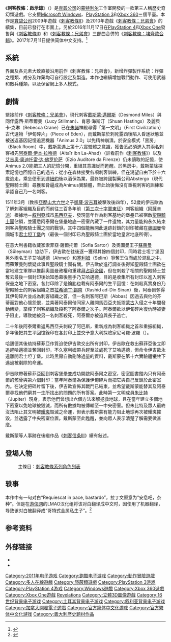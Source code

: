{{expand|time=2010-09-04T05:24:09+00:00}}
{{NoteTA
|T=zh-hans:刺客信条：启示录;zh-hk:刺客教條：啟示錄;zh-tw:刺客教條：啟示錄;
|1=zh-hans:刺客信条;zh-hk:刺客教條;zh-tw:刺客教條;
|G1=Games
}}
{{Infobox VG
| title        = 刺客教條：啟示錄
| image = File:Assassins Creed Revelations Cover.jpg
| caption      = 《刺客教條：啟示錄》
| developer    = [[育碧蒙特利爾|育碧蒙特利爾]]
| publisher    = [[育碧|育碧]]
| designer     = Alexandre Amancio
| composer     = Jesper Kyd, Lorne Balfe
| writer       = Darby McDevitt
| series       = [[刺客教條系列|刺客教條系列]]
| engine       = [[Anvil引擎|Anvil]], [[Havok|Havok]]
| released = '''PlayStation 3''', '''Xbox 360'''{{Video game release|WW|November 15, 2011<ref>{{Cite_web | url= http://store.steampowered.com/app/201870/?snr=1_7_7_230_150_13 | title = Steam 上的 Assassin's Creed® Revelations | publisher = Steam | accessdate=2016-10-19}}</ref>}}'''PlayStation 4''', '''Xbox One'''{{Video game release|TWHK|November 17, 2016 (合輯)}}
| genre = [[第三人稱遊戲|第三人稱]][[冒險遊戲|冒險]]
| modes        = [[單人遊戲|單人遊戲]]，[[多人遊戲|多人遊戲]]
| platforms    = [[Microsoft_Windows|Microsoft Windows]], [[PlayStation_3|PlayStation 3]], [[Xbox_360|Xbox 360]], [[Xbox_One|Xbox One]], [[PlayStation_4|PlayStation 4]]
}}

《'''刺客教條：啟示錄'''》（{{lang|en|Assassin's Creed: Revelations}}）是[[育碧公司|育碧公司]]的[[蒙特利尔|蒙特利尔]]工作室開發的一款第三人稱歷史奇幻類遊戲。它支援[[Microsoft_Windows|Microsoft Windows]]、[[PlayStation_3|PlayStation 3]]和[[Xbox_360|Xbox 360]]三個平臺。本作是[[育碧公司|育碧公司]]2009年遊戲《[[刺客教條II|刺客教條II]]》及2010年遊戲《[[刺客教條：兄弟會|刺客教條：兄弟會]]》的續集，目前已發行在市面上。另於2016年11月17日在[[PlayStation_4|PlayStation 4]]和[[Xbox_One|Xbox One]]發售與《[[刺客教條II|刺客教條II]]》和《[[刺客教條：兄弟會|刺客教條：兄弟會]]》三部曲合併的《[[刺客教條：埃齊歐合輯|刺客教條：埃齊歐合輯]]》。2017年7月11日提供简体中文支持。<ref>{{Cite web |url = http://www.ubisoft.com.cn/news2/show/1426 |title = 《刺客信条：启示录》7月11日推出简体中文更新 |author =  |date = 2017-07-04 |publisher = 育碧中国 |language = zh-cn |accessdate = 2017-11-04 |archive-date = 2019-05-17 |archive-url = https://web.archive.org/web/20190517124643/https://www.ubisoft.com.cn/news2/show/1426 |dead-url = no }}</ref>

== 系統 ==
界面及各元素大致直接沿用前作《刺客教條：兄弟會》，新增炸彈製作系統：炸彈之種類、成分及炸藥均可自行設定及製造。本作也繼續增加戰鬥動作、可使用武器和敵兵種類，以及保留網上多人模式。

== 劇情 ==
緊接前作《[[刺客教條：兄弟會|刺客教條：兄弟會]]》，現代刺客[[戴斯蒙德·迈尔斯|戴斯蒙·邁爾斯]]（Desmond Miles）與同伴露西·斯蒂爾曼（Lucy Stillman）、肖恩‧海斯汀（Shuan Hastings）及麗貝卡‧克琳（Rebecca Crane）已在[[朱諾|朱諾]]神殿尋得「第一文明」（First Civilization）古代遺物「伊甸碎片」（Piece of Eden），而戴斯蒙於刺死露西後陷入昏迷狀態並被送返基因記憶追溯機器「Animus 2.0」以免精神崩潰。於安全模式「黑房」（Black Room）中，戴斯蒙遇上第十六實驗體之意識，獲告悉必須進入其兩名刺客祖先[[阿泰爾·伊本·拉哈德|阿泰爾·伊本·拉哈德]]（Altaïr ibn La-Ahad）（詳看前作《[[刺客教條|刺客教條]]》）以及[[艾吉奥·奥迪托雷·达·佛罗伦萨|艾吉奥·奥迪托雷·达·佛罗伦萨]]（Ezio Auditore da Firenze）仍未讀取的記憶，使Animus 2.0能把三人的記憶分開，重組其意識從而甦醒。於黑房中，戴斯蒙除探索記憶也回憶自己的過去：從小在森林接受各項刺客訓練，但在渴望自由下於十六歲逃走，乘坐便車到達[[紐約|紐約]]後以酒保為業，最終被跨國製藥公司Abstergo（現代聖殿騎士團）尋獲和脅逼成為Animus實驗體，至此始後悔沒有重視刺客的訓練和承認自己乃一名刺客。

1511年3月（教宗[[亞歷山大六世|亞歷山大六世]]之子[[凱薩·波吉耳|凱薩·波吉耳]]被擊敗後四年），52歲的伊吉歐為了解刺客組織及目的而前往三百多年前（[[第三次十字軍東征|第三次十字軍東征]]）刺客組織（[[阿薩辛派|阿薩辛派]]）根據地－[[叙利亞|叙利亞]]城市[[馬西亞夫|馬西亞夫]]，發現當年作為刺客基地的堡壘已被宿敵[[聖殿騎士團|聖殿騎士團]]佔領，並獲悉阿泰爾在堡壘地底一密室內藏了一件遺物，其力量能夠永久結束刺客與聖殿騎士團之間的戰爭。其中四個能解開此遺跡封鎖的封印被藏在[[奧圖曼|奧圖曼]]帝國城市[[君士坦丁堡|君士坦丁堡]]內（最後一個封印已為聖殿騎士團於當地皇宮地底所得）。

在意大利書籍收藏家索菲亞·薩爾托爾（Sofia Sartor）及奧圖曼王子[[蘇萊曼大帝|蘇萊曼]]（Süleyman）協助下，伊吉歐在往後逐一獲得其餘四個封印，同時君士坦丁堡因另外兩名王子艾哈邁德（Ahmet）和[[塞利姆一世|塞利姆]]（Selim）爭奪王位而處於混亂之中，而蘇萊曼則懷疑此事與聖殿騎士團有關。伊吉歐於進行調查後得知聖殿騎士團欲在當地建立軍隊以推翻奧圖曼政權和重建[[拜占庭帝國|拜占庭帝國]]，但在刺殺了相關的聖殿騎士並奪去最後一個封印後始知悉幕後黑手乃艾哈邁德，目的是收集所有封印以進入刺客保壘之地下密室。各封印除了是鑰匙也載有阿泰爾的生平回憶：在刺殺真實身份乃聖殿騎士的刺客組織之首[[拉希德丁·錫南|拉希德丁·錫南]]（Rashid ad-Din Sinan）後，阿泰爾奪得其伊甸碎片並成為刺客組織之首，但一名刺客阿巴斯（Abbas）因過去與他的芥蒂而對他心懷怨恨，並乘著阿泰爾偕同家人離開馬西亞夫抵禦[[蒙古|蒙古]]入侵之十年間發動叛變，掌控了刺客組織及殺死了阿泰爾之次子。阿泰爾欲以伊甸碎片復仇時被妻子阻止，導致她被另一名刺客殺死，阿泰爾亦被迫與長子逃亡。

二十年後阿泰爾重返馬西亞夫刺殺了阿巴斯，重新成為刺客組織之首和重振組織，多年後把其生平回憶錄印在各封印上並交予意大利探險家尼可羅·波羅（{{link-en|Niccoló Polo|Niccolò and Maffeo Polo}}）。

哈邁德其後劫持蘇菲亞作質迫使伊吉歐交出所有封印，伊吉歐在救出蘇菲亞後立即追趕哈邁德並奪回封印，不久塞利姆帶兵趕至並處死了艾哈邁德，但命令伊吉歐永遠離開君士坦丁堡。此時黑房自動刪除過量的資料，戴斯蒙在第十六實驗體犧牲下逃過被剷除的命運。

伊吉歐帶著蘇菲亞回到刺客堡壘並成功開啟阿泰爾之密室，密室圖書館內只有阿泰爾的骸骨與第六個封印：當年阿泰爾為保護伊甸碎片而把它與自己反鎖於此密室內。在決定把碎片留下後，伊吉歐宣佈其戰鬥已結束，並希望戴斯蒙能替其及阿泰爾尋找他們窮其一生所找出的問題的所有答案。此時第一文明成員[[朱比特|朱比特]]（Jupiter）現身，表示他們曾想出六個方法來解拯救地球，且在當年建立多個地下密室以免地球被毀滅，而所有數據均被傳輸至一中央密室。但朱比特及眾人最終沒法阻止其文明被[[耀斑|耀斑]]毀滅之命運，但表示戴斯蒙有能力阻止地球再次被耀斑摧毀，並透露了中央密室位置。戴斯蒙至此甦醒，並向眾人表示清楚了解需要做甚麼。

戴斯蒙等人事跡在後繼作品《[[刺客信条III|刺客信条III]]》續有敍述。

== 登場人物 ==

: 主條目：[[刺客教條系列角色列表|刺客教條系列角色列表]]

==轶事==
本作中有一句对白“Requiescat in pace, bastardo”，拉丁文原意为“安息吧，杂种”。但是在[[游侠网|游侠网]]的LMAO汉化组将该对白翻译成中文时，因使用了机器翻译，导致该对白被翻译成“哥特式金属私生子”。<ref>{{cite web|title=哥特式金属私生子是什么意思 Requiescat in pace - 动漫天空 - 动漫知识资料大宝库！ - www.ACGNSKY.com|url=http://www.acgnsky.com/wiki/哥特式金属私生子/|accessdate=2017-06-05|website=www.acgnsky.com|archive-date=2021-10-23|archive-url=https://web.archive.org/web/20211023213317/http://www.acgnsky.com/wiki/%25E5%2593%25A5%25E7%2589%25B9%25E5%25BC%258F%25E9%2587%2591%25E5%25B1%259E%25E7%25A7%2581%25E7%2594%259F%25E5%25AD%2590/}}</ref>

==参考资料==
{{reflist}}

== 外部链接 ==
* {{Official|http://assassinscreed.ubi.com/en-US/games/assassins-creed-revelations.aspx}}{{en}}
* {{IMDb title|1928116|Assassin's Creed: Revelations}}

{{刺客信条}}

{{DEFAULTSORT:Assassin's Creed, Revelations}}
[[Category:2011年电子游戏|Category:2011年电子游戏]]
[[Category:跑酷电子游戏|Category:跑酷电子游戏]]
[[Category:動作冒險遊戲|Category:動作冒險遊戲]]
[[Category:多人在線遊戲|Category:多人在線遊戲]]
[[Category:隱蔽類遊戲|Category:隱蔽類遊戲]]
[[Category:PlayStation_3游戏|Category:PlayStation 3游戏]]
[[Category:PlayStation_4游戏|Category:PlayStation 4游戏]]
[[Category:Windows遊戲|Category:Windows遊戲]]
[[Category:Xbox_360遊戲|Category:Xbox 360遊戲]]
[[Category:Xbox_One遊戲|Category:Xbox One遊戲]]
[[Category:刺客教條系列電子遊戲|Revelations]]
[[Category:立體3D圖像遊戲|Category:立體3D圖像遊戲]]
[[Category:16世纪背景电子游戏|Category:16世纪背景电子游戏]]
[[Category:土耳其背景电子游戏|Category:土耳其背景电子游戏]]
[[Category:叙利亚背景电子游戏|Category:叙利亚背景电子游戏]]
[[Category:加拿大開發電子遊戲|Category:加拿大開發電子遊戲]]
[[Category:官方简体中文化游戏|Category:官方简体中文化游戏]]
[[Category:官方繁体中文化游戏|Category:官方繁体中文化游戏]]
[[Category:義大利歷史題材作品|Category:義大利歷史題材作品]]